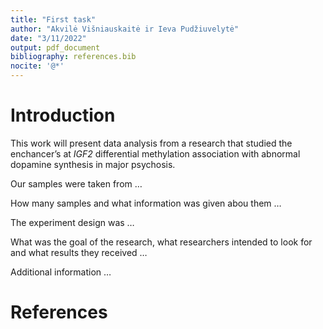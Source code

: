 ```yaml
---
title: "First task"
author: "Akvilė Višniauskaitė ir Ieva Pudžiuvelytė"
date: "3/11/2022"
output: pdf_document
bibliography: references.bib
nocite: '@*'
---
```


# Introduction

This work will present data analysis from a research that studied the 
enchancer's at *IGF2* differential methylation association with abnormal 
dopamine synthesis in major psychosis.

Our samples were taken from ...

How many samples and what information was given abou them ...

The experiment design was ...

What was the goal of the research, what researchers intended to look for and 
what results they received ...

Additional information ...

# References
